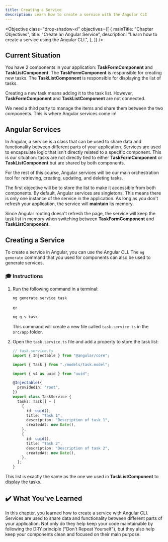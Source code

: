 ```yaml
---
title: Creating a Service
description: Learn how to create a service with the Angular CLI
---
```



<Objective
  class="drop-shadow-xl"
  objectives={[
    {
      mainTitle: "Chapter Objectives",
      title: "Create an Angular Service",
      description: "Learn how to create a service using the Angular CLI.",
    },
  ]}
/>

## Current Situation

You have 2 components in your application: **TaskFormComponent** and **TaskListComponent**.
The **TaskFormComponent** is responsible for creating new tasks.
The **TaskListComponent** is responsible for displaying the list of tasks.

Creating a new task means adding it to the task list.
However, **TaskFormComponent** and **TaskListComponent** are not connected.

We need a third party to manage the items and share them between the two components.
This is where Angular services come in!

## Angular Services

In Angular, a service is a class that can be used to share data and functionality between different parts of your application.
Services are used to encapsulate logic that isn't directly related to a specific component.
This is our situation: tasks are not directly tied to either **TaskFormComponent** or **TaskListComponent** but are shared by both components.

For the rest of this course, Angular services will be our main orchestration tool for retrieving, creating, updating, and deleting tasks.

The first objective will be to store the list to make it accessible from both components.
By default, Angular services are singletons. This means there is only one instance of the service in the application.
As long as you don't refresh your application, the service will **maintain** its memory.

Since Angular routing doesn't refresh the page, the service will keep the task list in memory when switching between **TaskFormComponent** and **TaskListComponent**.

## Creating a Service

To create a service in Angular, you can use the Angular CLI.
The `ng generate` command that you used for components can also be used to generate services.

### 🎓 Instructions

<Steps>

1. Run the following command in a terminal:

   ```bash
   ng generate service task
   ```

   or

   ```bash
   ng g s task
   ```

   This command will create a new file called `task.service.ts` in the `src/app` folder.

2. Open the `task.service.ts` file and add a property to store the task list:

   ```typescript ins={"Import the task interface": 3-4} ins={"import uuid": 5-6} ins={"Add the tasks variable": 12-26}
   // task.service.ts
   import { Injectable } from "@angular/core";

   import { Task } from "./models/task.model";

   import { v4 as uuid } from "uuid";

   @Injectable({
     providedIn: "root",
   })
   export class TaskService {
     tasks: Task[] = [
       {
         id: uuid(),
         title: "Task 1",
         description: "Description of task 1",
         createdAt: new Date(),
       },
       {
         id: uuid(),
         title: "Task 2",
         description: "Description of task 2",
         createdAt: new Date(),
       },
     ];
   }
   ```

</Steps>

This list is exactly the same as the one we used in **TaskListComponent** to display the tasks.

## ✔️ What You've Learned

In this chapter, you learned how to create a service with Angular CLI.
Services are used to share data and functionality between different parts of your application.
Not only do they help keep your code maintainable by following the DRY principle ("Don't Repeat Yourself"), but they also help keep your components clean and focused on their main purpose.
